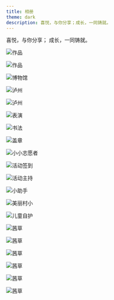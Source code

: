 ```yaml
---
title: 相册
theme: dark
description: 喜悦，与你分享；成长，一同铸就。
---
```



<PageDescription>

喜悦，与你分享；
成长，一同铸就。

</PageDescription>

<div className={imageGalleryContainer}>

<ImageGallery>

<ImageGalleryImage alt="作品展示" title="作品展示1" col={4}>

![作品](../images/作品.png)

</ImageGalleryImage>

<ImageGalleryImage alt="作品展示" title="作品展示2" col={4}>

![作品](../images/作品2.png)

</ImageGalleryImage>

<ImageGalleryImage alt="博物馆" title="参观博物馆" col={4}>

![博物馆](../images/博物馆.png)

</ImageGalleryImage>

<ImageGalleryImage alt="泸州" title="泸州" col={4}>

![泸州](../images/泸州.png)

</ImageGalleryImage>

<ImageGalleryImage alt="泸州" title="泸州" col={4}>

![泸州](../images/泸州2.png)

</ImageGalleryImage>

<ImageGalleryImage alt="表演" title="表演" col={4}>

![表演](../images/表演.png)

</ImageGalleryImage>

<ImageGalleryImage alt="书法" title="书法" col={4}>

![书法](../images/书法.png)

</ImageGalleryImage>

<ImageGalleryImage alt="I盖章" title="盖章" col={4}>

![盖章](../images/盖章.png)

</ImageGalleryImage>

<ImageGalleryImage alt="小小志愿者d" title="小小志愿者d" col={4}>

![小小志愿者](../images/小小志愿者.png)

</ImageGalleryImage>

<ImageGalleryImage alt="活动签到" title="活动签到" col={4}>

![活动签到](../images/活动签到.png)

</ImageGalleryImage>

<ImageGalleryImage alt="活动主持" title="活动主持" col={4}>

![活动主持](../images/活动主持.png)

</ImageGalleryImage>

<ImageGalleryImage alt="小助手" title="小助手" col={4}>

![小助手](../images/小助手.png)

</ImageGalleryImage>

<ImageGalleryImage alt="美丽村小" title="美丽村小" col={6}>

![美丽村小](../images/美丽村小.png)

</ImageGalleryImage>

<ImageGalleryImage alt="儿童自护" title="儿童自护" col={6}>

![儿童自护](../images/自护.png)

</ImageGalleryImage>

<ImageGalleryImage alt="茜草" title="茜草" col={4}>

![茜草](../images/image4.png)

</ImageGalleryImage>

<ImageGalleryImage alt="茜草" title="茜草" col={4}>

![茜草](../images/image.png)

</ImageGalleryImage>

<ImageGalleryImage alt="茜草" title="茜草" col={4}>

![茜草](../images/image2.png)

</ImageGalleryImage>

<ImageGalleryImage alt="茜草" title="茜草" col={4}>

![茜草](../images/image3.png)

</ImageGalleryImage>

<ImageGalleryImage alt="茜草" title="茜草" col={4}>

![茜草](../images/image5.png)

</ImageGalleryImage>

<ImageGalleryImage alt="茜草" title="茜草" col={4}>

![茜草](../images/image6.png)

</ImageGalleryImage>

</ImageGallery>

</div>
